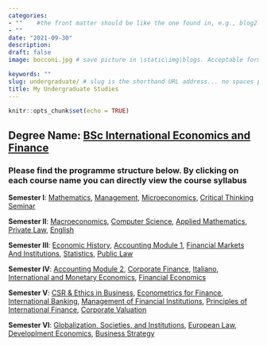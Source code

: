```yaml
---
categories:  
- ""    #the front matter should be like the one found in, e.g., blog2.md. It cannot be like the normal Rmd we used
- ""
date: "2021-09-30"
description: 
draft: false
image: bocconi.jpg # save picture in \static\img\blogs. Acceptable formats= jpg, jpeg, or png . Your iPhone pics wont work

keywords: ""
slug: undergraduate/ # slug is the shorthand URL address... no spaces plz
title: My Undergraduate Studies
---
```

  

```r
knitr::opts_chunk$set(echo = TRUE)
```

## **Degree Name:** [BSc International Economics and Finance](https://www.unibocconi.eu/wps/wcm/connect/Bocconi/SitoPubblico_EN/Navigation+Tree/Home/programs/bachelor+of+science/International+Economics+and+Finance/)
### Please find the programme structure below. By clicking on each course name you can directly view the course syllabus
**Semester I**: [Mathematics](https://didattica.unibocconi.eu/ts/tsn_anteprima.php?cod_ins=30062&anno=2020&IdPag=6203), [Management](https://didattica.unibocconi.eu/ts/tsn_anteprima.php?cod_ins=30060&anno=2020&IdPag=6203), [Microeconomics](https://didattica.unibocconi.eu/ts/tsn_anteprima.php?cod_ins=30065&anno=2020&IdPag=6203), [Critical Thinking Seminar](https://didattica.unibocconi.eu/ts/tsn_anteprima.php?cod_ins=30527&anno=2020&IdPag=6203)

**Semester II**: [Macroeconomics](https://didattica.unibocconi.eu/ts/tsn_anteprima.php?cod_ins=30066&anno=2020&IdPag=6203), [Computer Science](https://didattica.unibocconi.eu/ts/tsn_anteprima.php?cod_ins=30424&anno=2020&IdPag=6203), [Applied Mathematics](https://didattica.unibocconi.eu/ts/tsn_anteprima.php?cod_ins=30063&anno=2020&IdPag=6203), [Private Law](https://didattica.unibocconi.eu/ts/tsn_anteprima.php?cod_ins=30428&anno=2020&IdPag=6203), [English](https://didattica.unibocconi.eu/ts/tsn_anteprima.php?cod_ins=30301&anno=2020&IdPag=6203)

**Semester III**: [Economic History](https://didattica.unibocconi.eu/ts/tsn_anteprima.php?cod_ins=30067&anno=2020&IdPag=6203), [Accounting Module 1](https://didattica.unibocconi.eu/ts/tsn_anteprima.php?cod_ins=30426&anno=2020&IdPag=6203), [Financial Markets And Institutions](https://didattica.unibocconi.eu/ts/tsn_anteprima.php?cod_ins=30006&anno=2020&IdPag=6203), [Statistics](https://didattica.unibocconi.eu/ts/tsn_anteprima.php?cod_ins=30001&anno=2020&IdPag=6203), [Public Law](https://didattica.unibocconi.eu/ts/tsn_anteprima.php?cod_ins=30048&anno=2020&IdPag=6203)

**Semester IV**: [Accounting Module 2](https://didattica.unibocconi.eu/ts/tsn_anteprima.php?cod_ins=30427&anno=2020&IdPag=6203), [Corporate Finance](https://didattica.unibocconi.eu/ts/tsn_anteprima.php?cod_ins=30017&anno=2020&IdPag=6203), [Italiano](https://didattica.unibocconi.eu/ts/tsn_anteprima.php?cod_ins=30308&anno=2020&IdPag=6203), [International and Monetary Economics](https://didattica.unibocconi.eu/ts/tsn_anteprima.php?cod_ins=30054&anno=2020&IdPag=62033), [Financial Economics](https://didattica.unibocconi.eu/ts/tsn_anteprima.php?cod_ins=30055&anno=2020&IdPag=6203)

**Semester V**: [CSR & Ethics in Business](https://didattica.unibocconi.eu/ts/tsn_anteprima.php?cod_ins=30281&anno=2020&IdPag=6203), [Econometrics for Finance](https://didattica.unibocconi.eu/ts/tsn_anteprima.php?cod_ins=30285&anno=2020&IdPag=6203), [International Banking](https://didattica.unibocconi.eu/ts/tsn_anteprima.php?cod_ins=30178&anno=2020&IdPag=6203), [Management of Financial Institutions](https://didattica.unibocconi.eu/ts/tsn_anteprima.php?cod_ins=30148&anno=2020&IdPag=6203), [Principles of International Finance](https://didattica.unibocconi.eu/ts/tsn_anteprima.php?cod_ins=30151&anno=2020&IdPag=6203), [Corporate Valuation](https://didattica.unibocconi.eu/ts/tsn_anteprima.php?cod_ins=30257&anno=2020&IdPag=6203)

**Semester VI**: [Globalization, Societies, and Institutions](https://didattica.unibocconi.eu/ts/tsn_anteprima.php?cod_ins=30282&anno=2020&IdPag=6203), [European Law](https://didattica.unibocconi.eu/ts/tsn_anteprima.php?cod_ins=30058&anno=2020&IdPag=6203), [Developlment Economics](https://didattica.unibocconi.eu/ts/tsn_anteprima.php?cod_ins=30145&anno=2020&IdPag=6203), [Business Strategy](https://didattica.unibocconi.eu/ts/tsn_anteprima.php?cod_ins=30012&anno=2020&IdPag=6203)



